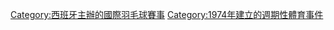 {{Catmore|西班牙羽毛球國際賽}}
[[Category:西班牙主辦的國際羽毛球賽事|Category:西班牙主辦的國際羽毛球賽事]]
[[Category:1974年建立的週期性體育事件|Category:1974年建立的週期性體育事件]]